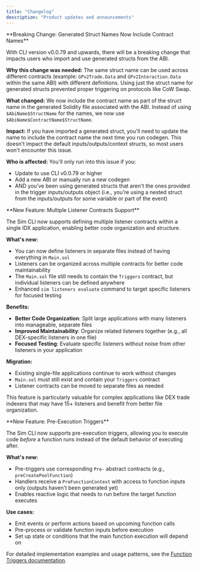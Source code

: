 ```yaml
---
title: "Changelog"
description: "Product updates and announcements"
---
```


<Update label="July 16, 2025" description="CLI v0.0.79">
  **Breaking Change: Generated Struct Names Now Include Contract Names**

  With CLI version v0.0.79 and upwards, there will be a breaking change that impacts users who import and use generated structs from the ABI.

  **Why this change was needed:**
  The same struct name can be used across different contracts (example: `GPv2Trade.Data` and `GPv2Interaction.Data` within the same ABI) with different definitions. Using just the struct name for generated structs prevented proper triggering on protocols like CoW Swap.

  **What changed:**
  We now include the contract name as part of the struct name in the generated Solidity file associated with the ABI. Instead of using `$AbiName$StructName` for the names, we now use `$AbiName$ContractName$StructName`.

  **Impact:**
  If you have imported a generated struct, you'll need to update the name to include the contract name the next time you run codegen. This doesn't impact the default inputs/outputs/context structs, so most users won't encounter this issue.

  **Who is affected:**
  You'll only run into this issue if you:
  - Update to use CLI v0.0.79 or higher
  - Add a new ABI or manually run a new codegen
  - AND you've been using generated structs that aren't the ones provided in the trigger inputs/outputs object (i.e., you're using a nested struct from the inputs/outputs for some variable or part of the event)
</Update>

<Update label="July 15, 2025" description="CLI v0.0.78">
  **New Feature: Multiple Listener Contracts Support**

  The Sim CLI now supports defining multiple listener contracts within a single IDX application, enabling better code organization and structure.

  **What's new:**
  - You can now define listeners in separate files instead of having everything in `Main.sol`
  - Listeners can be organized across multiple contracts for better code maintainability
  - The `Main.sol` file still needs to contain the `Triggers` contract, but individual listeners can be defined anywhere
  - Enhanced `sim listeners evaluate` command to target specific listeners for focused testing

  **Benefits:**
  - **Better Code Organization**: Split large applications with many listeners into manageable, separate files
  - **Improved Maintainability**: Organize related listeners together (e.g., all DEX-specific listeners in one file)
  - **Focused Testing**: Evaluate specific listeners without noise from other listeners in your application

  **Migration:**
  - Existing single-file applications continue to work without changes
  - `Main.sol` must still exist and contain your `Triggers` contract
  - Listener contracts can be moved to separate files as needed

  This feature is particularly valuable for complex applications like DEX trade indexers that may have 15+ listeners and benefit from better file organization.
</Update>

<Update label="July 4, 2025" description="CLI v0.0.73">
  **New Feature: Pre-Execution Triggers**

  The Sim CLI now supports pre-execution triggers, allowing you to execute code _before_ a function runs instead of the default behavior of executing after.

  **What's new:**
  - Pre-triggers use corresponding `Pre-` abstract contracts (e.g., `preCreatePoolFunction`)
  - Handlers receive a `PreFunctionContext` with access to function inputs only (outputs haven't been generated yet)
  - Enables reactive logic that needs to run before the target function executes

  **Use cases:**
  - Emit events or perform actions based on upcoming function calls
  - Pre-process or validate function inputs before execution
  - Set up state or conditions that the main function execution will depend on

  For detailed implementation examples and usage patterns, see the [Function Triggers documentation](/idx/listener#function-triggers).
</Update>
